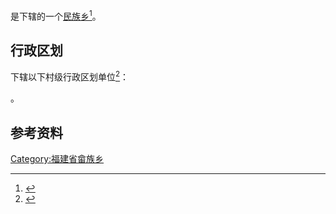 {{中国乡级行政区|35/09/21/200/000}}

'''{{PAGENAMEBASE}}'''是{{PRC admin/fullname|35/09/21/200/000|3}}下辖的一个[[民族乡|民族乡]]<ref>{{PRC admin/ref sgc|{{PRC admin/parent|35/09/21/200/000}}}}</ref>。

== 行政区划 ==
{{PAGENAMEBASE}}下辖以下村级行政区划单位<ref>{{PRC admin/ref sgc|35/09/21/200/000}}</ref>：

{{PRC admin/children|35/09/21/200/000}}。

== 参考资料 ==
{{reflist}}

{{福建行政区划小作品}}
{{PRC admin/navcat|35/09/21/200/000}}
[[Category:福建省畲族乡|Category:福建省畲族乡]]